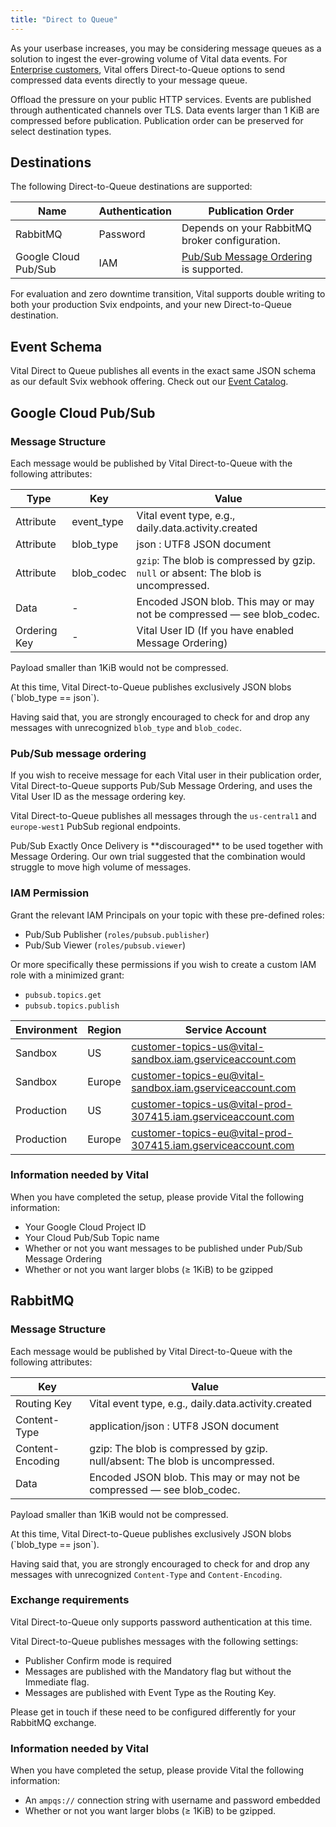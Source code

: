 ```yaml
---
title: "Direct to Queue"
---
```


As your userbase increases, you may be considering message queues as a solution to ingest the ever-growing volume of
Vital data events. For [Enterprise customers](https://tryvital.io/pricing), Vital offers Direct-to-Queue options to
send compressed data events directly to your message queue.

<CardGroup cols={2}>
  <Card title="Scalable" icon="arrow-up-right-dots">
    Offload the pressure on your public HTTP services.
  </Card>
  <Card title="Secure" icon="shield">
    Events are published through authenticated channels over TLS.
  </Card>
  <Card title="Compression" icon="gift">
    Data events larger than 1 KiB are compressed before publication.
  </Card>
  <Card title="Ordering" icon="traffic-cone">
    Publication order can be preserved for select destination types.
  </Card>
</CardGroup>

## Destinations

The following Direct-to-Queue destinations are supported:

| Name | Authentication | Publication Order |
| ---- | ---- | ----- |
| RabbitMQ | Password | Depends on your RabbitMQ broker configuration. |
| Google Cloud Pub/Sub | IAM | [Pub/Sub Message Ordering](https://cloud.google.com/pubsub/docs/ordering) is supported. |

For evaluation and zero downtime transition, Vital supports double writing to both your production Svix endpoints,
and your new Direct-to-Queue destination.

## Event Schema

Vital Direct to Queue publishes all events in the exact same JSON schema as our default Svix webhook offering.
Check out our [Event Catalog](/event-catalog).

## Google Cloud Pub/Sub

### Message Structure

Each message would be published by Vital Direct-to-Queue with the following attributes:

| Type | Key | Value |
| --- | --- | --- |
| Attribute | event_type | Vital event type, e.g., daily.data.activity.created |
| Attribute | blob_type | json : UTF8 JSON document |
| Attribute | blob_codec | `gzip`: The blob is compressed by gzip. `null` or absent: The blob is uncompressed. |
| Data | - | Encoded JSON blob. This may or may not be compressed — see blob_codec. |
| Ordering Key | - | Vital User ID (If you have enabled Message Ordering) |

<Info>Payload smaller than 1KiB would not be compressed.</Info>

<Info>
At this time, Vital Direct-to-Queue publishes exclusively JSON blobs (`blob_type == json`).

Having said that, you are strongly encouraged to check for and drop any messages with unrecognized `blob_type` and `blob_codec`.
</Info>

### Pub/Sub message ordering

If you wish to receive message for each Vital user in their publication order, Vital Direct-to-Queue supports Pub/Sub Message Ordering, and uses the Vital User ID as the message ordering key. 

Vital Direct-to-Queue publishes all messages through the `us-central1` and `europe-west1` PubSub regional endpoints.

<Warning>
Pub/Sub Exactly Once Delivery is **discouraged** to be used together with Message Ordering. Our own trial suggested that the combination would struggle to move high volume of messages.
</Warning>

### IAM Permission

Grant the relevant IAM Principals on your topic with these pre-defined roles:

- Pub/Sub Publisher (`roles/pubsub.publisher`)
- Pub/Sub Viewer (`roles/pubsub.viewer`)

Or more specifically these permissions if you wish to create a custom IAM role with a minimized grant:

- `pubsub.topics.get`
- `pubsub.topics.publish`

| Environment | Region | Service Account |
| --- | --- | --- |
| Sandbox | US | customer-topics-us@vital-sandbox.iam.gserviceaccount.com |
| Sandbox | Europe | customer-topics-eu@vital-sandbox.iam.gserviceaccount.com |
| Production | US | customer-topics-us@vital-prod-307415.iam.gserviceaccount.com |
| Production | Europe | customer-topics-eu@vital-prod-307415.iam.gserviceaccount.com |

### Information needed by Vital

When you have completed the setup, please provide Vital the following information:

- Your Google Cloud Project ID
- Your Cloud Pub/Sub Topic name
- Whether or not you want messages to be published under Pub/Sub Message Ordering
- Whether or not you want larger blobs (≥ 1KiB) to be gzipped

## RabbitMQ

### Message Structure

Each message would be published by Vital Direct-to-Queue with the following attributes:

| Key | Value |
| --- | --- |
| Routing Key | Vital event type, e.g., daily.data.activity.created |
| Content-Type | application/json : UTF8 JSON document |
| Content-Encoding | gzip: The blob is compressed by gzip. null/absent: The blob is uncompressed. |
| Data | Encoded JSON blob. This may or may not be compressed — see blob_codec. |

<Info>Payload smaller than 1KiB would not be compressed.</Info>

<Info>
At this time, Vital Direct-to-Queue publishes exclusively JSON blobs (`blob_type == json`).

Having said that, you are strongly encouraged to check for and drop any messages with unrecognized `Content-Type` and `Content-Encoding`.
</Info>

### Exchange requirements

Vital Direct-to-Queue only supports password authentication at this time.

Vital Direct-to-Queue publishes messages with the following settings:

- Publisher Confirm mode is required
- Messages are published with the Mandatory flag but without the Immediate flag.
- Messages are published with Event Type as the Routing Key.

Please get in touch if these need to be configured differently for your RabbitMQ exchange.

### Information needed by Vital

When you have completed the setup, please provide Vital the following information:

- An `ampqs://` connection string with username and password embedded
- Whether or not you want larger blobs (≥ 1KiB) to be gzipped.
